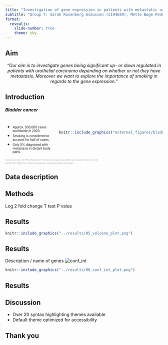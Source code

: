 ```yaml
---
title: "Investigation of gene expression in patients with metastatic urothelial carcinoma"
subtitle: "Group 7: Sarah Rosenberg Asmussen (s194689),	Mette Bøge Pedersen (s194679),	Caroline Amalie Bastholm Jensen (s213427), Jaime Noguera Piera (s233773), Yassine Turki (s231735)"
format:
  revealjs: 
    slide-number: true
    theme: sky
---
```


## Aim

<p style="text-align: center;">
*"Our aim is to investigate genes being significant up- or down regulated in patients with urothelial carcinoma depending on whether or not they have metastasis. Moreover we want to explore the importance of smoking in regards to the gene expression."*
</p>

## Introduction
##### Bladder cancer

::: columns
::: {.column width="40%"}
-   <span style="font-size: 0.7em;">Approx. 500,000 cases worldwide in 2020.</span>
-   <span style="font-size: 0.7em;">Smoking is considered to account for half of cases.</span>
-   <span style="font-size: 0.7em;">Only 5% diagnosed with metastasis in distant body parts. </span>
:::

::: {.column width="60%" style="margin-top: 20px;"}
```r
knitr::include_graphics("external_figures/bladder_cancer.png")
```
:::
:::


<!-- References -->
::: {.absolute bottom="0;" style="font-size: 0.3em; color: grey;"}
American Cancer Society. 2023. "What Is Bladder Cancer?" https://www.cancer.org/cancer/types/bladder-cancer/about/what-is-bladder-cancer.html.

Cancer.Net. 2023. "Bladder Cancer: Statistics" https://www.cancer.net/cancer-types/bladder-cancer/statistics
:::

## Data description

## Methods

Log 2 fold change T test P value

## Results

```r
knitr::include_graphics("../results/05_volcano_plot.png")
```

## Results

Description / name of genes ![conf_int](../results/06_conf_int_plot.png)

```r
knitr::include_graphics("../results/06_conf_int_plot.png")
```

## Results

## Discussion

-   Over 20 syntax highlighting themes available
-   Default theme optimized for accessibility

## Thank you
